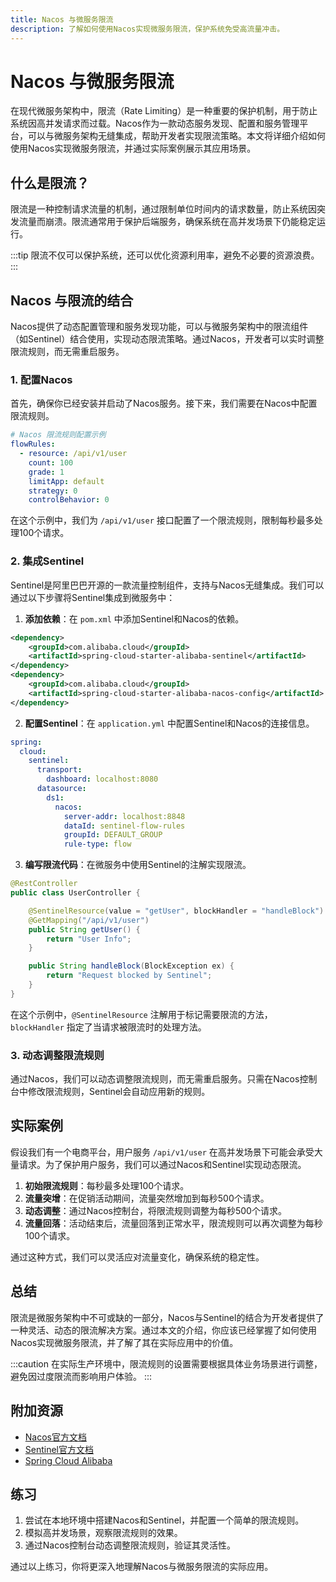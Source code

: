 ```yaml
---
title: Nacos 与微服务限流
description: 了解如何使用Nacos实现微服务限流，保护系统免受高流量冲击。
---
```


# Nacos 与微服务限流

在现代微服务架构中，限流（Rate Limiting）是一种重要的保护机制，用于防止系统因高并发请求而过载。Nacos作为一款动态服务发现、配置和服务管理平台，可以与微服务架构无缝集成，帮助开发者实现限流策略。本文将详细介绍如何使用Nacos实现微服务限流，并通过实际案例展示其应用场景。

## 什么是限流？

限流是一种控制请求流量的机制，通过限制单位时间内的请求数量，防止系统因突发流量而崩溃。限流通常用于保护后端服务，确保系统在高并发场景下仍能稳定运行。

:::tip
限流不仅可以保护系统，还可以优化资源利用率，避免不必要的资源浪费。
:::

## Nacos 与限流的结合

Nacos提供了动态配置管理和服务发现功能，可以与微服务架构中的限流组件（如Sentinel）结合使用，实现动态限流策略。通过Nacos，开发者可以实时调整限流规则，而无需重启服务。

### 1. 配置Nacos

首先，确保你已经安装并启动了Nacos服务。接下来，我们需要在Nacos中配置限流规则。

```yaml
# Nacos 限流规则配置示例
flowRules:
  - resource: /api/v1/user
    count: 100
    grade: 1
    limitApp: default
    strategy: 0
    controlBehavior: 0
```

在这个示例中，我们为 `/api/v1/user` 接口配置了一个限流规则，限制每秒最多处理100个请求。

### 2. 集成Sentinel

Sentinel是阿里巴巴开源的一款流量控制组件，支持与Nacos无缝集成。我们可以通过以下步骤将Sentinel集成到微服务中：

1. **添加依赖**：在 `pom.xml` 中添加Sentinel和Nacos的依赖。

```xml
<dependency>
    <groupId>com.alibaba.cloud</groupId>
    <artifactId>spring-cloud-starter-alibaba-sentinel</artifactId>
</dependency>
<dependency>
    <groupId>com.alibaba.cloud</groupId>
    <artifactId>spring-cloud-starter-alibaba-nacos-config</artifactId>
</dependency>
```

2. **配置Sentinel**：在 `application.yml` 中配置Sentinel和Nacos的连接信息。

```yaml
spring:
  cloud:
    sentinel:
      transport:
        dashboard: localhost:8080
      datasource:
        ds1:
          nacos:
            server-addr: localhost:8848
            dataId: sentinel-flow-rules
            groupId: DEFAULT_GROUP
            rule-type: flow
```

3. **编写限流代码**：在微服务中使用Sentinel的注解实现限流。

```java
@RestController
public class UserController {

    @SentinelResource(value = "getUser", blockHandler = "handleBlock")
    @GetMapping("/api/v1/user")
    public String getUser() {
        return "User Info";
    }

    public String handleBlock(BlockException ex) {
        return "Request blocked by Sentinel";
    }
}
```

在这个示例中，`@SentinelResource` 注解用于标记需要限流的方法，`blockHandler` 指定了当请求被限流时的处理方法。

### 3. 动态调整限流规则

通过Nacos，我们可以动态调整限流规则，而无需重启服务。只需在Nacos控制台中修改限流规则，Sentinel会自动应用新的规则。

## 实际案例

假设我们有一个电商平台，用户服务 `/api/v1/user` 在高并发场景下可能会承受大量请求。为了保护用户服务，我们可以通过Nacos和Sentinel实现动态限流。

1. **初始限流规则**：每秒最多处理100个请求。
2. **流量突增**：在促销活动期间，流量突然增加到每秒500个请求。
3. **动态调整**：通过Nacos控制台，将限流规则调整为每秒500个请求。
4. **流量回落**：活动结束后，流量回落到正常水平，限流规则可以再次调整为每秒100个请求。

通过这种方式，我们可以灵活应对流量变化，确保系统的稳定性。

## 总结

限流是微服务架构中不可或缺的一部分，Nacos与Sentinel的结合为开发者提供了一种灵活、动态的限流解决方案。通过本文的介绍，你应该已经掌握了如何使用Nacos实现微服务限流，并了解了其在实际应用中的价值。

:::caution
在实际生产环境中，限流规则的设置需要根据具体业务场景进行调整，避免因过度限流而影响用户体验。
:::

## 附加资源

- [Nacos官方文档](https://nacos.io/zh-cn/docs/what-is-nacos.html)
- [Sentinel官方文档](https://sentinelguard.io/zh-cn/docs/introduction.html)
- [Spring Cloud Alibaba](https://github.com/alibaba/spring-cloud-alibaba)

## 练习

1. 尝试在本地环境中搭建Nacos和Sentinel，并配置一个简单的限流规则。
2. 模拟高并发场景，观察限流规则的效果。
3. 通过Nacos控制台动态调整限流规则，验证其灵活性。

通过以上练习，你将更深入地理解Nacos与微服务限流的实际应用。